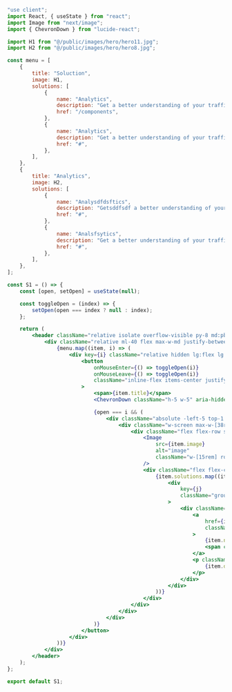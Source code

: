 ```jsx
"use client";
import React, { useState } from "react";
import Image from "next/image";
import { ChevronDown } from "lucide-react";

import H1 from "@/public/images/hero/hero11.jpg";
import H2 from "@/public/images/hero/hero8.jpg";

const menu = [
    {
        title: "Soluction",
        image: H1,
        solutions: [
            {
                name: "Analytics",
                description: "Get a better understanding of your traffic",
                href: "/components",
            },
            {
                name: "Analytics",
                description: "Get a better understanding of your traffic",
                href: "#",
            },
        ],
    },
    {
        title: "Analytics",
        image: H2,
        solutions: [
            {
                name: "Analysdfdsftics",
                description: "Getsddfsdf a better understanding of your traffic",
                href: "#",
            },
            {
                name: "Analsfsytics",
                description: "Get a better understanding of your traffic",
                href: "#",
            },
        ],
    },
];

const S1 = () => {
    const [open, setOpen] = useState(null);

    const toggleOpen = (index) => {
        setOpen(open === index ? null : index);
    };

    return (
        <header className="relative isolate overflow-visible py-8 md:pb-64">
            <div className="relative ml-40 flex max-w-md justify-between">
                {menu.map((item, i) => (
                    <div key={i} className="relative hidden lg:flex lg:gap-x-12">
                        <button
                            onMouseEnter={() => toggleOpen(i)}
                            onMouseLeave={() => toggleOpen(i)}
                            className="inline-flex items-center justify-center gap-x-1 text-sm font-semibold leading-6 text-gray-900"
                        >
                            <span>{item.title}</span>
                            <ChevronDown className="h-5 w-5" aria-hidden="true" />

                            {open === i && (
                                <div className="absolute -left-5 top-1 z-10 mt-5 flex w-screen max-w-max px-4 pt-2">
                                    <div className="w-screen max-w-[38rem] flex-auto overflow-hidden rounded-3xl bg-white text-sm leading-6 shadow-lg ring-1 ring-gray-900/5">
                                        <div className="flex flex-row space-x-3 p-2">
                                            <Image
                                                src={item.image}
                                                alt="image"
                                                className="w-[15rem] rounded-2xl object-cover"
                                            />
                                            <div className="flex flex-col space-y-1 p-2">
                                                {item.solutions.map((item, j) => (
                                                    <div
                                                        key={j}
                                                        className="group relative flex rounded-lg px-4 py-2 hover:bg-gray-50"
                                                    >
                                                        <div className="text-left">
                                                            <a
                                                                href={item.href}
                                                                className="font-semibold text-gray-900"
                                                            >
                                                                {item.name}
                                                                <span className="absolute inset-0" />
                                                            </a>
                                                            <p className="mt-1 font-medium text-gray-600">
                                                                {item.description}
                                                            </p>
                                                        </div>
                                                    </div>
                                                ))}
                                            </div>
                                        </div>
                                    </div>
                                </div>
                            )}
                        </button>
                    </div>
                ))}
            </div>
        </header>
    );
};

export default S1;
```